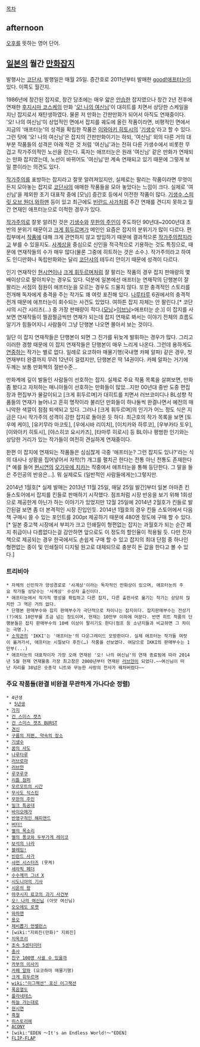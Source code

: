 [[목차]]
== afternoon ==
[[오후]]를 뜻하는 영어 단어.

== [[일본]]의 월간 [[만화잡지]] ==
발행사는 [[코단샤]], 발행일은 매월 25일. 증간호로 2011년부터 발매한 [[good!애프터눈]]이 있다. 이쪽도 월간지.

1986년에 창간된 잡지로, 창간 당초에는 매우 얇은 [[안습]]한 잡지였으나 창간 2년 전후에 연재한 [[후지시마 코스케]]의 만화 '[[오! 나의 여신님]]'이 대히트를 치면서 상당한 스케일을 지닌 잡지로서 재탄생하였다. 물론 저 만화는 간판만화가 되어서 아직도 연재중이다. '오! 나의 여신님'이 상업적인 면에서 잡지를 궤도에 올린 작품이라면, 비평적인 면에서 지금의 '애프터눈'의 성격을 확립한 작품은 [[이와아키 히토시]]의 '[[기생수]]'라고 할 수 있다. 그런 탓에 '오! 나의 여신님'은 잡지의 간판만화이기는 하되, '여신님' 외의 다른 거의 대부분 작품들의 성격은 아래 적은 것 처럼 '여신님'과는 전혀 다른 기생수에서 비롯한 무겁고 작가주의적인 노선을 걷는다. 혹자는 애프터눈은 원래 '여신님' 같은 만화가 연재되는 만화 잡지였는데, 노선이 바뀌어도 '여신님'만 계속 연재되고 있기 때문에 그렇게 보일 뿐이라는 의견도 있다.

[[작가주의]]를 표방하는 잡지라고 잘못 알려져있지만, 실제로는 팔리는 작품이라면 무엇이든지 모아놓는 잡지로 [[코단샤]]의 애매한 작품들을 모아 놓았다는 느낌이 크다. 실제로 '여신님'을 제외한 초기 대표작 중에 [모닝] 증간호 등에서 이전한 작품이 많다. [[기생수]],[[스피릿 오브 원더]],[[와하맨]] 등이 있고 최근에도 [[빈란드 사가]]처럼 주간 연재를 견디지 못하고 월간 연재인 애프터눈으로 이적한 경우가 있다.

[[작가주의]]로 잘못 알려진 것은 [[기생수]]와 [[무한의 주인]]이 주도하던 90년대~2000년대 초반의 분위기 때문이고 [[크게 휘두르며]]가 메인인 요즘은 잡지의 분위기가 많이 다르다. 편집부에서 [[작품]]에 대해 크게 관연하지 않고 방임하기 때문에 결과적으론 [[작가주의]]잡지라고 부를 수 있을지도. [[사계상]]을 중심으로 신인을 적극적으로 기용하는 것도 특징으로, 때문에 연재작들의 수가 매우 많다(물론 그중에 히트하는 것은 소수.). 작가주의라고 하여도 인디만화나 독립만화와는 달리 [[코단샤]]의 테두리 안이기 때문에 성격이 다르다.  

인기 연재작인 [[현시연]]이나 [[크게 휘두르며]]처럼 잘 팔리는 작품의 경우 잡지 판매량의 몇 배이상으로 팔아치우는 경우도 있다. 덕분에 일본에선 애프터눈 연재작의 단행본이 잘 팔리는 서점의 점원이 애프터눈을 모르는 경우도 드물지 않다. 또한 충격적인 스토리를 전개해 독자에게 충격을 주는 작가도 꽤 여럿 포진해 있다. [[나루타루]] 6권에서의 충격적 전개 때문에 애프터눈이 회수되는 사건도 있었다. 여하튼 잡지 자체는 안 팔린다.[* 코단샤의 시간 시리즈(…) 중 가장 판매량이 적다.([[모닝]]>[[이브닝]]>애프터눈 순.)] 이 잡지를 사보면 연재작들이 찔끔찔금씩만 연재가 되는데 잡지 연재로 봐서는 이야기 전체의 흐름도 알기가 힘들어지니 사람들이 그냥 단행본 나오면 몰아서 보는 것이다. 

일단 이 잡지 연재작들은 단행본이 되면 그 진가를 뒤늦게 발휘하는 경우가 많다. 그리고 이러한 경향 때문에 이 잡지 연재작들은 단행본이 매우 느리게 나온다. 그런데 용하게도 [[연중]]하는 작가는 별로 없다. 일례로 요코하마 매물기행(국내명 카페 알파) 같은 경우, 첫 연재부터 완결까지 무려 12년이 걸렸지만, 단행본은 딱 14권이다. 카페 알파는 거기에 두께는 보통 만화책의 절반수준... 

만화계에 깊이 발들인 사람들이 선호하는 잡지. 실제로 주요 작품 목록을 살펴보면, 만화 좀 봤다고 자처하는 매니아들이 선호하는 만화들이 많았...지만 00년대 중반 도중 편집장과 편집부가 물갈이되고 [크게 휘두르며]가 대히트를 치면서 러브코미디나 BL성향 작품들의 연재가 늘어나고 흔히 명작이라 불리던 만화들이 하나둘씩 완결나면서 예전의 매니악한 색깔이 점점 퇴색되고 있다. 그러나 [크게 휘두르며]의 인기가 어느 정도 식은 지금은 다시 작가주의 성격이 강한 잡지로 돌아온 듯 하다. 최근호의 작가 목록을 보면 [토우메 케이], [유키무라 마코토], [우에시바 리이치], [이치카와 하루코], [우부카타 토우], [이와아키 히토시], [야스히코 요시카즈], [타마루 히로시] 등 BL이나 평범한 인기와는 상당한 거리가 있는 작가들이 여전히 견실하게 연재중이다.

한편 이 잡지에 연재되는 작품들은 심심찮게 극중 '애프터눈? 그런 잡지도 있나?'라는 식의 대사나 상황을 집어넣어서 자학(?) 개그를 펼치곤 한다는 전통 아닌 전통도 존재한다[* 예를 들어 [[현시연]]의 [[오기우에 치카]]는 작중에서 애프터눈을 통해 등단한다. 그 말을 들은 주인공의 반응은...]. 뭐 실제로도 (일반적인 사람들에게는)그렇지만.

2014년 1월호[* 실제 발매는 2013년 11월 25일, 매달 25일 발간]부터 일본 아마존 킨들스토어에서 잡지를 킨들로 판매하기 시작했다. 점프처럼 시장 반응을 보기 위해 1회성으로 제공한게 아닌가 하는 이야기가 있었지만 12월 25일에 2014년 2월호가 킨들로 발간된걸 보면 좀 더 본격적인 시장 진입인듯. 2014년 1월호의 경우 킨들 스토어에서 다음 책 구매시 쓸 수 있는 포인트를 200pt 제공하기 때문에 480엔 정도에 구매 할 수 있다.[* 일본 중고책 시장에서 부피가 크고 인쇄질이 형편없는 잡지는 과월호가 되는 순간 폐지 취급이나 다름없다는걸 감안하면 앞으로도 이 정도의 할인율이 적용될 듯. 다만 전자책으로 제공되는 경우 한국에서도 손쉽게 구매 할 수 있고 잡지의 최대 단점 중 하나인 형편없는 종이 및 인쇄질이 디지털 원고로 대체되므로 충분히 돈 값을 한다고 볼 수 있다.]
=== 트리비아 ===
 * 자체의 신인작가 양성경로로 '사계상'이라는 독자적인 만화상이 있으며, 애프터눈의 주요 작가들 상당수는 '사계상' 수상자 출신이다.
 * 애프터눈에서 작가적 명성을 확립하고 다른 잡지, 다른 출판사로 옮기는 작가는 상당히 많지만 그 역은 거의 없다.
 * 단행본 판매부수와 잡지 판매부수가 극단적으로 차이나는 잡지이다. 잡지판매부수는 전성기(?)에도 10만부를 조금 넘는 정도이며, 현재는 10만부 이하에 머문다. 반면 히트 작품의 단행본들은 잡지 판매부수의 10배 이상이 팔리기도 한다(점프 등 소년지들과 비교하면 그 차이는 극명.).
 * [[소학관]]의 'IKKI'는 '애프터눈'의 다운그레이드 모방판이다. 실제 애프터눈 작가들 여럿이 옮겨가서, 애프터눈 시절보다 후진(…) 작품을 선보였다. 여담으로 IKKI의 판매부수는 1만부(...)
 * 애프터눈의 대표작이자 가장 오래 연재된 '오! 나의 여신님'의 연재 종료됨에 따라 2014년 5월 현재 연재물중 가장 최고참은 2000년부터 연재된 [[러브얀]]이 되었다.~~여신님이 떠난 자리를 30넘은 숫총각 니트와 무능한 사랑의 천사가 꿰차버렸다~~

=== 주요 작품들(완결 비완결 무관하게 가나다순 정렬) ===
 * 4년생
  * [[5년생]]
 * [[가지]]
 * [[건 스미스 캣츠]]
 * [[건 스미스 캣츠 BURST]]
 * [[견신]]
 * [[구름의 저편, 약속의 장소]] 
 * [[기생수]]
 * [[꿈의 사도]]
 * [[나루타루]]
 * [[러브로마]]
 * [[러브얀]]
 * [[루쿠루쿠]]
 * [[리틀 점퍼]]
 * [[모르모트의 시간]]
 * [[무사도 식스틴]]
 * [[무한의 주인]]
 * [[밀크 특공대]]
 * [[바이오메가]]
 * [[반영구적인 해피앤드]]
 * [[버터!]]
 * [[별의 목소리]]
 * [[별의 퐁코와 두부가게 레이코]]
 * [[보석의 나라]]
 * [[블레임!]]
 * [[빈란드 사가]]
 * [[샤먼 시스터즈]] (못케)
 * [[세라픽 페더]]
 * [[수수께끼 그녀 X]]
 * [[시도니아의 기사]]
 * [[시온의 왕]]
 * [[야쿠시지 료코의 괴기 사건부]]
 * [[오! 나의 여신님]] (아앗 여신님)
 * [[오오에도 로켓]]
 * [[와하맨]]
 * [[용오]]
 * [[제비뽑기 언밸런스]]
 * [wiki:"지뢰진(만화)" 지뢰진]
 * [[지옥프리]]
 * [[초속 5센티미터]]
 * [[충사]]
 * [[친구 100명 사귈 수 있을까]]
 * [[카부의 이사키]]
 * [[카페 알파]] (요코하마 매물기행)
 * [[크게 휘두르며]]
 * [[wiki:"이그젝션" 포신 이그잭션]]
 * [[폭음열도]]
 * [[플라네테스]]
 * [[하늘 가는대로]]
 * [[현시연]]
 * [[흑철]]
 * [[히스토리에]]
 * [[ACONY]]
 * [wiki:"EDEN 〜It's an Endless World!〜"EDEN]
 * [[FLIP-FLAP]]
